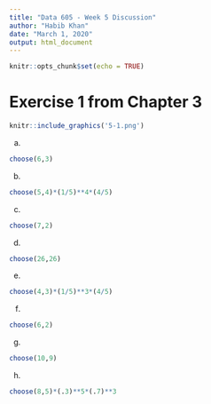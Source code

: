 ---
title: "Data 605 - Week 5 Discussion"
author: "Habib Khan"
date: "March 1, 2020"
output: html_document
---

```{r setup, include=FALSE}
knitr::opts_chunk$set(echo = TRUE)
```

# Exercise 1 from Chapter 3

```{r}
knitr::include_graphics('5-1.png')
```

(a) 
```{r}
choose(6,3)
```

(b)
```{r}
choose(5,4)*(1/5)**4*(4/5)
```

(c)
```{r}
choose(7,2)
```

(d)
```{r}
choose(26,26)
```

(e)
```{r}
choose(4,3)*(1/5)**3*(4/5)
```

(f)
```{r}
choose(6,2)
```

(g)
```{r}
choose(10,9)
```

(h)
```{r}
choose(8,5)*(.3)**5*(.7)**3
```

